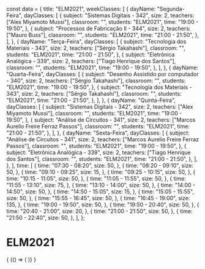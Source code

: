 const data = {
  title: "ELM2021",
  weekClasses: [
    {
      dayName: "Segunda-Feira",
      dayClasses: [
        {
          subject: "Sistemas Digitais - 342",
          size: 2,
          teachers: ["Alex Miyamoto Mussi"],
          classroom: "",
          students: "ELM2021",
          time: "19:00 - 19:50",
        },
        {
          subject: "Processos de Fabricação II - 344",
          size: 2,
          teachers: ["Mauro Buss"],
          classroom: "",
          students: "ELM2021",
          time: "21:00 - 21:50",
        },
      ],
    },
    {
      dayName: "Terça-Feira",
      dayClasses: [
        {
          subject: "Tecnologia dos Materiais - 343",
          size: 2,
          teachers: ["Sérgio Takahashi"],
          classroom: "",
          students: "ELM2021",
          time: "21:00 - 21:50",
        },
        {
          subject: "Eletrônica Analógica - 339",
          size: 2,
          teachers: ["Tiago Henrique dos Santos"],
          classroom: "",
          students: "ELM2021",
          time: "19:00 - 19:50",
        },
      ],
    },
    {
      dayName: "Quarta-Feira",
      dayClasses: [
        {
          subject: "Desenho Assistido por computador - 340",
          size: 2,
          teachers: ["Sérgio Takahashi"],
          classroom: "",
          students: "ELM2021",
          time: "19:00 - 19:50",
        },
        {
          subject: "Tecnologia dos Materiais - 343",
          size: 2,
          teachers: ["Sérgio Takahashi"],
          classroom: "",
          students: "ELM2021",
          time: "21:00 - 21:50",
        },
      ],
    },
    {
      dayName: "Quinta-Feira",
      dayClasses: [
        {
          subject: "Sistemas Digitais - 342",
          size: 2,
          teachers: ["Alex Miyamoto Mussi"],
          classroom: "",
          students: "ELM2021",
          time: "19:00 - 19:50",
        },
        {
          subject: "Análise de Circuitos - 341",
          size: 2,
          teachers: ["Marcos Aurelio Freire Ferraz Passos"],
          classroom: "",
          students: "ELM2021",
          time: "21:00 - 21:50",
        },
      ],
    },
    {
      dayName: "Sexta-Feira",
      dayClasses: [
        {
          subject: "Análise de Circuitos - 341",
          size: 2,
          teachers: ["Marcos Aurelio Freire Ferraz Passos"],
          classroom: "",
          students: "ELM2021",
          time: "19:00 - 19:50",
        },
        {
          subject: "Eletrônica Analógica - 339",
          size: 2,
          teachers: ["Tiago Henrique dos Santos"],
          classroom: "",
          students: "ELM2021",
          time: "21:00 - 21:50",
        },
      ],
    },
  ],
  time: [
    {
      time: "07:30 - 08:20",
      size: 50,
    },
    {
      time: "08:20 - 09:10",
      size: 50,
    },
    {
      time: "09:10 - 09:25",
      size: 15,
    },
    {
      time: "09:25 - 10:15",
      size: 50,
    },
    {
      time: "10:15 - 11:05",
      size: 50,
    },
    {
      time: "11:05 - 11:55",
      size: 50,
    },
    {
      time: "11:55 - 13:10",
      size: 75,
    },
    {
      time: "13:10 - 14:00",
      size: 50,
    },
    {
      time: "14:00 - 14:50",
      size: 50,
    },
    {
      time: "14:50 - 15:05",
      size: 15,
    },
    {
      time: "15:05 - 15:55",
      size: 50,
    },
    {
      time: "15:55 - 16:45",
      size: 50,
    },
    {
      time: "16:45 - 19:00",
      size: 135,
    },
    {
      time: "19:00 - 19:50",
      size: 50,
    },
    {
      time: "19:50 - 20:40",
      size: 50,
    },
    {
      time: "20:40 - 21:00",
      size: 20,
    },
    {
      time: "21:00 - 21:50",
      size: 50,
    },
    {
      time: "21:50 - 22:40",
      size: 50,
    },
  ],
};

# ELM2021

<div>
  {
    <BrowserOnly>
      {() => (
        <Grid
          title={data.title}
          weekClasses={data.weekClasses}
          time={data.time}
        />
      )}
    </BrowserOnly>
  }
</div>

